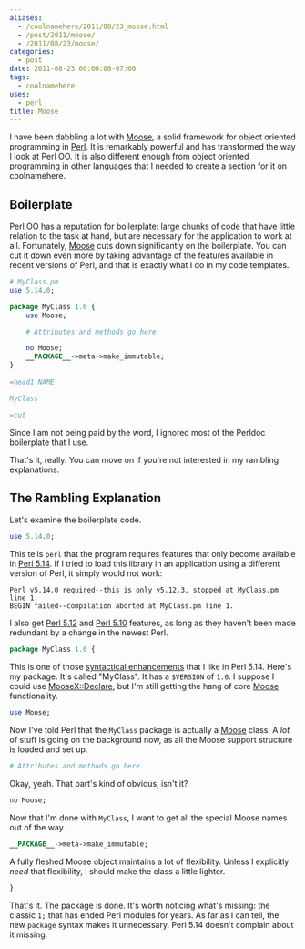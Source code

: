 ```yaml
---
aliases:
  - /coolnamehere/2011/08/23_moose.html
  - /post/2011/moose/
  - /2011/08/23/moose/
categories:
  - post
date: 2011-08-23 00:00:00-07:00
tags:
  - coolnamehere
uses:
  - perl
title: Moose
---
```


[Perl]: /tags/perl/
[Moose]: https://metacpan.org/module/Moose

I have been dabbling a lot with [Moose][], a solid framework
for object oriented programming in [Perl][]. It is remarkably powerful
and has transformed the way I look at Perl OO. It is also different
enough from object oriented programming in other languages that I needed
to create a section for it on coolnamehere.

## Boilerplate

Perl OO has a reputation for boilerplate: large chunks of code that
have little relation to the task at hand, but are necessary for the
application to work at all. Fortunately, [Moose][] cuts down 
significantly on the boilerplate. You can cut it down even more by taking
advantage of the features available in recent versions of Perl, and
that is exactly what I do in my code templates.

```perl
# MyClass.pm
use 5.14.0;

package MyClass 1.0 {
    use Moose;

    # Attributes and methods go here.

    no Moose;
    __PACKAGE__->meta->make_immutable;
}
    
=head1 NAME

MyClass

=cut
```

Since I am not being paid by the word, I ignored most of the Perldoc
boilerplate that I use. 

That's it, really. You can move on if you're not interested in my rambling
explanations.

## The Rambling Explanation

Let's examine the boilerplate code.

[Perl 5.10]: http://perldoc.perl.org/perl5100delta.html
[Perl 5.12]: http://perldoc.perl.org/perl5120delta.html
[Perl 5.14]: http://perldoc.perl.org/perl5140delta.html
[syntactical enhancements]: http://perldoc.perl.org/perl5140delta.html#Syntactical-Enhancements

```perl
use 5.14.0;
```

This tells `perl` that the program requires features that only become
available in [Perl 5.14][]. If I tried to load this library in an 
application using a different version of Perl, it simply would not work:

```
Perl v5.14.0 required--this is only v5.12.3, stopped at MyClass.pm line 1.
BEGIN failed--compilation aborted at MyClass.pm line 1.
```

I also get [Perl 5.12][] and [Perl 5.10][] features, as long as they
haven't been made redundant by a change in the newest Perl.

```perl
package MyClass 1.0 {
```

[MooseX::Declare]: https://metacpan.org/module/MooseX::Declare

This is one of those [syntactical enhancements][] that I like in Perl 5.14.
Here's my package. It's called "MyClass". It has a `$VERSION` of `1.0`.
I suppose I could use [MooseX::Declare][], but I'm still getting the
hang of core [Moose][] functionality. 

```perl
use Moose;
```

Now I've told Perl that the `MyClass` package is actually a [Moose][] class.
A _lot_ of stuff is going on the background now, as all the Moose support
structure is loaded and set up.

```perl
# Attributes and methods go here.
```

Okay, yeah. That part's kind of obvious, isn't it?

```perl
no Moose;
```

Now that I'm done with `MyClass`, I want to get all the special Moose names
out of the way.

```perl
__PACKAGE__->meta->make_immutable;
```

A fully fleshed Moose object maintains a lot of flexibility. Unless I explicitly
*need* that flexibility, I should make the class a little lighter.

```perl
}
```

That's it. The package is done. It's worth noticing what's missing: the classic `1;` 
that has ended Perl modules for years. As far as I can tell, the new `package` syntax
makes it unnecessary. Perl 5.14 doesn't complain about it missing.
